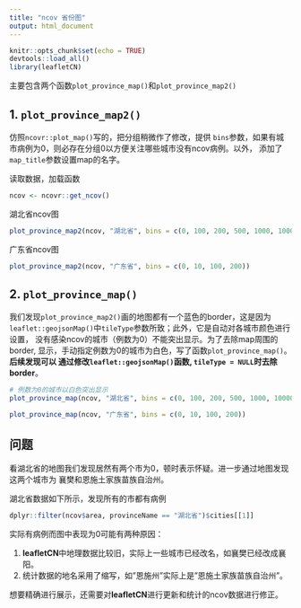 ```yaml
---
title: "ncov 省份图"
output: html_document
---
```


```r
knitr::opts_chunk$set(echo = TRUE)
devtools::load_all()
library(leafletCN)
```

主要包含两个函数`plot_province_map()`和`plot_province_map2()`

## 1. `plot_province_map2()`

仿照`ncovr::plot_map()`写的，把分组稍微作了修改，提供
`bins`参数，如果有城市病例为0，则必存在分组0以方便关注哪些城市没有ncov病例。以外，
添加了`map_title`参数设置map的名字。

读取数据，加载函数

```r
ncov <- ncovr::get_ncov()
```

湖北省ncov图

```r
plot_province_map2(ncov, "湖北省", bins = c(0, 100, 200, 500, 1000, 10000))
```
广东省ncov图

```r
plot_province_map2(ncov, "广东省", bins = c(0, 10, 100, 200))
```

## 2. `plot_province_map()`

我们发现`plot_province_map2()`画的地图都有一个蓝色的border，这是因为
`leaflet::geojsonMap()`中`tileType`参数所致；此外，它是自动对各城市颜色进行设置，
没有感染ncov的城市（例数为0）不能突出显示。为了去除map周围的border, 
显示，手动指定例数为0的城市为白色，写了函数`plot_province_map()`。**后续发现可以
通过修改`leaflet::geojsonMap()`函数, `tileType = NULL`时去除border**。

```r
# 例数为0的城市以白色突出显示
plot_province_map(ncov, "湖北省", bins = c(0, 100, 200, 500, 1000, 10000))
```

```r
plot_province_map(ncov, "广东省", bins = c(0, 10, 100, 200))
```

## 问题

看湖北省的地图我们发现居然有两个市为0，顿时表示怀疑。进一步通过地图发现这两个城市为
襄樊和恩施土家族苗族自治州。

湖北省数据如下所示，发现所有的市都有病例

```r
dplyr::filter(ncov$area, provinceName == "湖北省")$cities[[1]]
```

实际有病例而图中表现为0可能有两种原因：

1. **leafletCN**中地理数据比较旧，实际上一些城市已经改名，如襄樊已经改成襄阳。
1. 统计数据的地名采用了缩写，如"恩施州"实际上是"恩施土家族苗族自治州"。

想要精确进行展示，还需要对**leafletCN**进行更新和统计的ncov数据进行修正。

